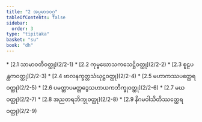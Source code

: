 ```yaml
---
title: "2 အပ္ပမာဒဝဂ္ဂ"
tableOfContents: false
sidebar:
  order: 3
type: "tipitaka"
basket: "su"
book: "dh"
---
```



<DynamicBreadcrumb />



<TableOfContents book="dh" section="2">
* [2.1 သာမာဝတီဝတ္ထု](2/2-1)
* [2.2 ကုမ္ဗဃောသကသေဋ္ဌိဝတ္ထု](2/2-2)
* [2.3 စူဠပန္ထကဝတ္ထု](2/2-3)
* [2.4 ဗာလနက္ခတ္တသံဃုဋ္ဌဝတ္ထု](2/2-4)
* [2.5 မဟာကဿပတ္ထေရဝတ္ထု](2/2-5)
* [2.6 ပမတ္တာပမတ္တဒွေသဟာယကဘိက္ခုဝတ္ထု](2/2-6)
* [2.7 မဃဝတ္ထု](2/2-7)
* [2.8 အညတရဘိက္ခုဝတ္ထု](2/2-8)
* [2.9 နိဂမဝါသိတိဿတ္ထေရဝတ္ထု](2/2-9)
</TableOfContents>
